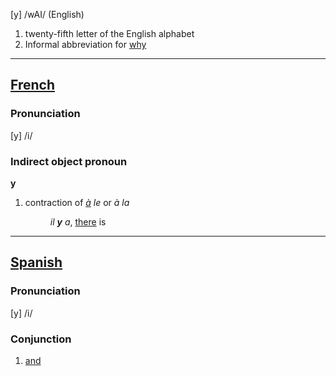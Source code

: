 [y] /wAI/  (English)

#twenty-fifth letter of the English alphabet
#Informal abbreviation for [[why]]

----

==[[French]]==

=== Pronunciation ===

[y] /i/

=== Indirect object pronoun ===

'''y'''

#contraction of ''[[à]] le'' or ''à la''
#:''il '''y''' a'', [[there]] is

----

==[[Spanish]]==

=== Pronunciation ===

[y] /i/

=== Conjunction ===

#[[and]]